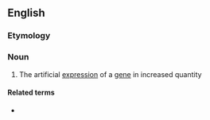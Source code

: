 ==English==

===Etymology===
{{prefix|en|over|expression}}

===Noun===
{{en-noun|~}}

# {{lb|en|genetics}} The artificial [[expression]] of a [[gene]] in increased quantity

====Related terms====
* {{l|en|overexpress}}